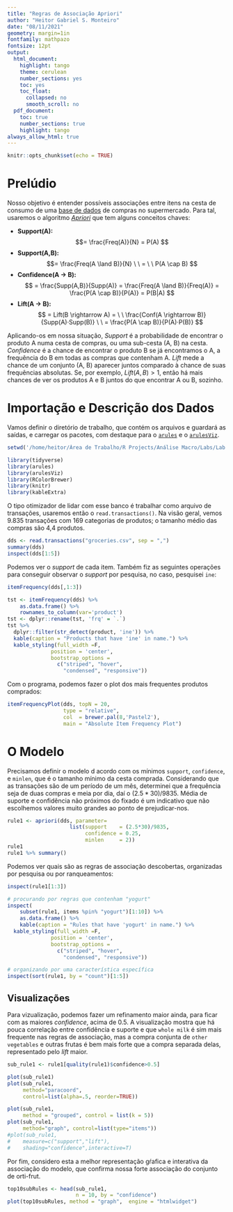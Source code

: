 ```yaml
---
title: "Regras de Associação Apriori"
author: "Heitor Gabriel S. Monteiro"
date: "08/11/2021"
geometry: margin=1in
fontfamily: mathpazo
fontsize: 12pt
output:
  html_document:
    highlight: tango
    theme: cerulean
    number_sections: yes
    toc: yes
    toc_float:
      collapsed: no
      smooth_scroll: no
  pdf_document:
    toc: true
    number_sections: true
    highlight: tango
always_allow_html: true
---
```


```r
knitr::opts_chunk$set(echo = TRUE)
```

# Prelúdio

Nosso objetivo é entender possíveis associações entre itens na cesta de consumo de uma [base de dados](https://www.kaggle.com/heeraldedhia/groceries-dataset) de compras no supermercado. Para tal, usaremos o algoritmo [*Apriori*](https://www.datacamp.com/community/tutorials/market-basket-analysis-r) que tem alguns conceitos chaves:   

   - **Support(A):** $$= \frac{Freq(A)}{N} = P(A) $$
   - **Support(A,B):** $$= \frac{Freq(A \land B)}{N} \ \ = \ \ P(A \cap B) $$
   - **Confidence(A $\rightarrow$ B):** $$ = \frac{Supp(A,B)}{Supp(A)} = \frac{Freq(A \land B)}{Freq(A)} = \frac{P(A \cap B)}{P(A)} = P(B|A) $$
   - **Lift(A $\rightarrow$ B):** $$ = Lift(B \rightarrow A) = \ \ \frac{Conf(A \rightarrow B)}{Supp(A)·Supp(B)} \ \ = \frac{P(A \cap B)}{P(A)·P(B)} $$

Aplicando-os em nossa situação, *Support* é a probabilidade de encontrar o produto A numa cesta de compras, ou uma sub-cesta (A, B) na cesta. *Confidence* é a chance de encontrar o produto B se já encontramos o A, a frequência do B em todas as compras que contenham A. *Lift* mede a chance de um conjunto (A, B) aparecer juntos comparado à chance de suas frequências absolutas. Se, por exemplo, $Lift(A,B)>1$, então há mais chances de ver os produtos A e B juntos do que encontrar A ou B, sozinho.

# Importação e Descrição dos Dados

Vamos definir o diretório de trabalho, que contém os arquivos e guardará as saídas, e carregar os pacotes, com destaque para o [`arules`](https://cran.r-project.org/web/packages/arules/index.html) e o [`arulesViz`](https://github.com/mhahsler/arulesViz).

```r
setwd('/home/heitor/Área de Trabalho/R Projects/Análise Macro/Labs/Lab 11')

library(tidyverse)
library(arules)
library(arulesViz)
library(RColorBrewer)
library(knitr)
library(kableExtra)
```

O tipo otimizador de lidar com esse banco é trabalhar como arquivo de transações, usaremos então o `read.transactions()`. Na visão geral, vemos 9.835 transações com 169 categorias de produtos; o tamanho médio das compras são 4,4 produtos. 

```r
dds <- read.transactions("groceries.csv", sep = ",")
summary(dds)
inspect(dds[1:5])
```

Podemos ver o *support* de cada item. Também fiz as seguintes operações para conseguir observar o *support* por pesquisa, no caso, pesquisei `ine`: 

```r
itemFrequency(dds[,1:3])

tst <- itemFrequency(dds) %>%
	as.data.frame() %>%
	rownames_to_column(var='product')
tst <- dplyr::rename(tst, 'frq' = `.`)
tst %>%
  dplyr::filter(str_detect(product, 'ine')) %>% 
  kable(caption = "Products that have 'ine' in name.") %>%
  kable_styling(full_width =F,
  			  position = 'center',
  			  bootstrap_options =
  			  	c("striped", "hover",
  			  	  "condensed", "responsive"))
```

Com o programa, podemos fazer o plot dos mais frequentes produtos comprados:

```r
itemFrequencyPlot(dds, topN = 20,
				  type = "relative",
				  col  = brewer.pal(8,'Pastel2'),
				  main = "Absolute Item Frequency Plot")
```

# O Modelo

Precisamos definir o modelo d acordo com os mínimos `support`, `confidence`, e `minlen`, que é o tamanho mínimo da cesta comprada. Considerando que as transações são de um período de um mês, determinei que a frequência seja de duas compras e meia por dia, daí o $(2.5*30)/9835$. Média de suporte e confidência não próximos do fixado é um indicativo que não escolhemos valores muito grandes ao ponto de prejudicar-nos.

```r
rule1 <- apriori(dds, parameter=
				 	list(support    = (2.5*30)/9835,
				 		 confidence = 0.25,
				 		 minlen     = 2))
rule1
rule1 %>% summary()
```

Podemos ver quais são as regras de associação descobertas, organizadas por pesquisa ou por ranqueamentos:

```r
inspect(rule1[1:3])

# procurando por regras que contenham "yogurt"
inspect(
	subset(rule1, items %pin% "yogurt")[1:10]) %>%
	as.data.frame() %>%
	kable(caption = "Rules that have 'yogurt' in name.") %>%
  kable_styling(full_width =F,
  			  position = 'center',
  			  bootstrap_options =
  			  	c("striped", "hover",
  			  	  "condensed", "responsive"))

# organizando por uma característica específica
inspect(sort(rule1, by = "count")[1:5])
```

## Visualizações

Para vizualização, podemos fazer um refinamento maior ainda, para ficar com as maiores *confidence*, acima de 0.5. A visualização mostra que há pouca correlação entre confidência e suporte e que `whole milk` é sim mais frequente nas regras de associação, mas a compra conjunta de `other vegetables` e outras frutas é bem mais forte que a compra separada delas, representado pelo *lift* maior. 

```r
sub_rule1 <- rule1[quality(rule1)$confidence>0.5]

plot(sub_rule1)
plot(sub_rule1,
	 method="paracoord",
	 control=list(alpha=.5, reorder=TRUE))
```

```r
plot(sub_rule1,
	 method = "grouped", control = list(k = 5))
plot(sub_rule1,
	 method="graph", control=list(type="items"))
#plot(sub_rule1,
#	 measure=c("support","lift"),
#	 shading="confidence",interactive=T)
```

Por fim, considero esta a melhor representação gŕafica e interativa da associação do modelo, que confirma nossa forte associação do conjunto de orti-frut.

```r
top10subRules <- head(sub_rule1,
					  n = 10, by = "confidence")
plot(top10subRules, method = "graph",  engine = "htmlwidget")
```























